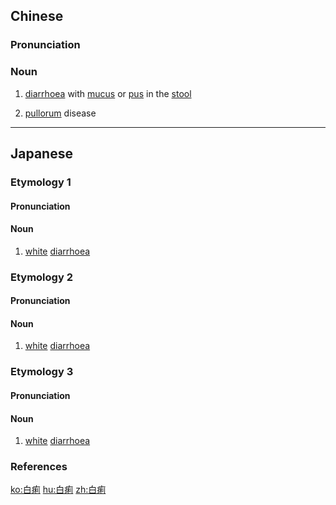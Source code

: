 ==Chinese==
{{zh-forms}}

===Pronunciation===
{{zh-pron
|m=báilì
|cat=n
}}

===Noun===
{{zh-noun}}

# {{lb|zh|TCM}} [[diarrhoea]] with [[mucus]] or [[pus]] in the [[stool]]
# {{lb|zh|veterinary medicine}} [[pullorum]] disease {{gloss|infectious poultry disease}}

----

==Japanese==

===Etymology 1===
{{ja-kanjitab|はく|り|yomi=o}}

====Pronunciation====
{{ja-pron|yomi=o|はくり|acc=1|acc_ref=DJR}}

====Noun====
{{ja-noun|はくり}}

# [[white]] [[diarrhoea]]

===Etymology 2===
{{ja-kanjitab|びゃく|り|yomi=o}}

====Pronunciation====
{{ja-pron|yomi=o|びゃくり}}

====Noun====
{{ja-noun|びゃくり}}

# [[white]] [[diarrhoea]]

===Etymology 3===
{{ja-kanjitab|yomi=irr|sort=なめ}}

====Pronunciation====
{{ja-pron|yomi=irr|なめ}}

====Noun====
{{ja-noun|なめ}}

# [[white]] [[diarrhoea]]

===References===
<references/>

[[ko:白痢]]
[[hu:白痢]]
[[zh:白痢]]